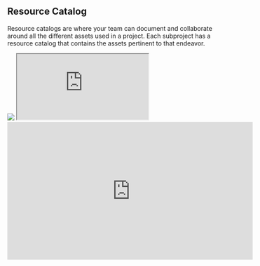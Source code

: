 ## Resource Catalog
Resource catalogs are where your team can document and collaborate around all the different assets used in a project. Each subproject has a resource catalog that contains the assets pertinent to that endeavor. 
<Frame caption="Resource catalogs exist at this level on the Artemis orgonization chart">
  <img src="https://d27n7fycrsusaz.cloudfront.net/resource+catalog+on+the+chart.PNG" />
</Frame>

<iframe src="https://www.youtube.com/embed/SlNlw7wScvY"> </iframe>

<iframe width="560" height="315" src="https://www.youtube.com/embed/SlNlw7wScvY" title="YouTube video player" frameborder="0" allow="accelerometer; autoplay; clipboard-write; encrypted-media; gyroscope; picture-in-picture; web-share" allowfullscreen></iframe>
 
